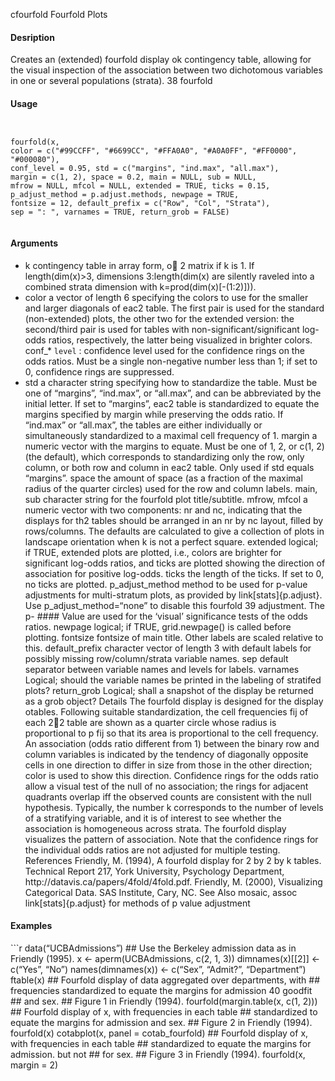 
cfourfold Fourfold Plots

#### Desription

Creates an (extended) fourfold display ok contingency table, allowing for the visual inspection
of the association between two dichotomous variables in one or several populations (strata).
38 fourfold

#### Usage
<pre><code>

fourfold(x,
color = c("#99CCFF", "#6699CC", "#FFA0A0", "#A0A0FF", "#FF0000", "#000080"),
conf_level = 0.95, std = c("margins", "ind.max", "all.max"),
margin = c(1, 2), space = 0.2, main = NULL, sub = NULL,
mfrow = NULL, mfcol = NULL, extended = TRUE, ticks = 0.15,
p_adjust_method = p.adjust.methods, newpage = TRUE,
fontsize = 12, default_prefix = c("Row", "Col", "Strata"),
sep = ": ", varnames = TRUE, return_grob = FALSE)

</code></pre>
#### Arguments

* k contingency table in array form, o 2 matrix if k is 1. If
length(dim(x)>3, dimensions 3:length(dim(x) are silently raveled into a
combined strata dimension with k=prod(dim(x)[-(1:2)])).
* color a vector of length 6 specifying the colors to use for the smaller and larger diagonals
of eac2 table. The first pair is used for the standard (non-extended)
plots, the other two for the extended version: the second/third pair is used for
tables with non-significant/significant log-odds ratios, respectively, the latter being
visualized in brighter colors.
conf_* `` level`` : confidence level used for the confidence rings on the odds ratios. Must be a single
non-negative number less than 1; if set to 0, confidence rings are suppressed.
* std a character string specifying how to standardize the table. Must be one of
"margins", "ind.max", or "all.max", and can be abbreviated by the initial
letter. If set to "margins", eac2 table is standardized to equate the margins
specified by margin while preserving the odds ratio. If "ind.max" or
"all.max", the tables are either individually or simultaneously standardized to
a maximal cell frequency of 1.
margin a numeric vector with the margins to equate. Must be one of 1, 2, or c(1, 2)
(the default), which corresponds to standardizing only the row, only column, or
both row and column in eac2 table. Only used if std equals "margins".
space the amount of space (as a fraction of the maximal radius of the quarter circles)
used for the row and column labels.
main, sub character string for the fourfold plot title/subtitle.
mfrow, mfcol a numeric vector with two components: nr and nc, indicating that the displays
for th2 tables should be arranged in an nr by nc layout, filled by
rows/columns. The defaults are calculated to give a collection of plots in landscape
orientation when k is not a perfect square.
extended logical; if TRUE, extended plots are plotted, i.e., colors are brighter for significant
log-odds ratios, and ticks are plotted showing the direction of association for
positive log-odds.
ticks the length of the ticks. If set to 0, no ticks are plotted.
p_adjust_method
method to be used for p-value adjustments for multi-stratum plots, as provided
by link[stats]{p.adjust}. Use p_adjust_method="none" to disable this
fourfold 39
adjustment. The p-
#### Value 
 are used for the 'visual' significance tests of the odds
ratios.
newpage logical; if TRUE, grid.newpage() is called before plotting.
fontsize fontsize of main title. Other labels are scaled relative to this.
default_prefix character vector of length 3 with default labels for possibly missing row/column/strata
variable names.
sep default separator between variable names and levels for labels.
varnames Logical; should the variable names be printed in the labeling of stratifed plots?
return_grob Logical; shall a snapshot of the display be returned as a grob object?
Details
The fourfold display is designed for the display otables.
Following suitable standardization, the cell frequencies fij of each 22 table are shown as a quarter
circle whose radius is proportional to
p
fij so that its area is proportional to the cell frequency. An
association (odds ratio different from 1) between the binary row and column variables is indicated
by the tendency of diagonally opposite cells in one direction to differ in size from those in the other
direction; color is used to show this direction. Confidence rings for the odds ratio allow a visual
test of the null of no association; the rings for adjacent quadrants overlap iff the observed counts
are consistent with the null hypothesis.
Typically, the number k corresponds to the number of levels of a stratifying variable, and it is of
interest to see whether the association is homogeneous across strata. The fourfold display visualizes
the pattern of association. Note that the confidence rings for the individual odds ratios are not
adjusted for multiple testing.
References
Friendly, M. (1994), A fourfold display for 2 by 2 by k tables. Technical Report 217, York University,
Psychology Department, http://datavis.ca/papers/4fold/4fold.pdf.
Friendly, M. (2000), Visualizing Categorical Data. SAS Institute, Cary, NC.
See Also
mosaic, assoc
link[stats]{p.adjust} for methods of p value adjustment

#### Examples
```r

data("UCBAdmissions")
## Use the Berkeley admission data as in Friendly (1995).
x <- aperm(UCBAdmissions, c(2, 1, 3))
dimnames(x)[[2]] <- c("Yes", "No")
names(dimnames(x)) <- c("Sex", "Admit?", "Department")
ftable(x)
## Fourfold display of data aggregated over departments, with
## frequencies standardized to equate the margins for admission
40 goodfit
## and sex.
## Figure 1 in Friendly (1994).
fourfold(margin.table(x, c(1, 2)))
## Fourfold display of x, with frequencies in each table
## standardized to equate the margins for admission and sex.
## Figure 2 in Friendly (1994).
fourfold(x)
cotabplot(x, panel = cotab_fourfold)
## Fourfold display of x, with frequencies in each table
## standardized to equate the margins for admission. but not
## for sex.
## Figure 3 in Friendly (1994).
fourfold(x, margin = 2)
